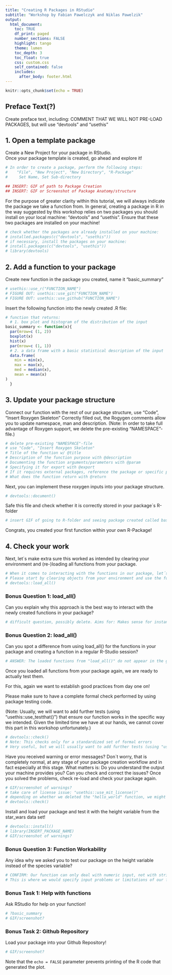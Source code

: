 ```yaml
---
title: "Creating R Packages in RStudio"
subtitle: "Workshop by Fabian Pawelczyk and Niklas Pawelzik"
output: 
  html_document:
    toc: TRUE
    df_print: paged
    number_sections: FALSE
    highlight: tango
    theme: lumen
    toc_depth: 3
    toc_float: true
    css: custom.css 
    self_contained: false
    includes:
      after_body: footer.html
---
```


```r
knitr::opts_chunk$set(echo = TRUE)
```

## Preface Text(?)
Create preface text, including:
COMMENT THAT WE WILL NOT PRE-LOAD PACKAGES, but will use "devtools" and "usethis"

## 1. Open a template package

Create a New Project for your package in RStudio.\
Once your package template is created, go ahead and explore it!

```r
# In order to create a package, perform the following steps:
#    "File", "New Project", "New Directory", "R-Package"
#     Set Name, Set Sub-directory

## INSERT: GIF of path to Package Creation
## INSERT: GIF or Screenshot of Package Anatomy/structure 
```

For the purpose of greater clarity within this tutorial, we will always indicate the package we take a function from. In general, creating a package in R in the way suggested by this workshop relies on two packages you should install on your local machine:
"devtools" and "usethis". Ensure that these two packages are installed on your machine!

```r
# check whether the packages are already installed on your machine:
# installed.packages(c("devtools", "usethis"))
# if necessary, install the packages on your machine:
# install.packages(c("devtools", "usethis"))
# library(devtools)
```

## 2. Add a function to your package

Create new function in the package you created, name it "basic_summary"

```r
# usethis::use_r("FUNCTION_NAME")
# FIGURE OUT: usethis::use_git("FUNCTION_NAME")
# FIGURE OUT: usethis::use_github("FUNCTION_NAME")
```

Insert the following function into the newly created .R file:

```r
# function that returns:
  # 1. box plot and histogram of the distribution of the input
basic_summary <- function(x){
  par(mrow=c (1, 2))
  boxplot(x)
  hist(x)
  par(mrow=c (1, 1))
  # 2. a data frame with a basic statistical description of the input
  data.frame(
    min = min(x),
    max = max(x),
    med = median(x),
    mean = mean(x)
)
  }
```

## 3. Update your package structure

Connect our function with the rest of our package structure, use "Code", "Insert Roxygen Skeleton"
Correctly filled out, the Rogygen comments allow you to update namespace, man and description.
(Note: In order to take full advantage of Roxygen support, we delete the pre-existing "NAMESPACE"-file.)

```r
# delete pre-existing "NAMESPACE"-file
# use "Code", "Insert Roxygen Skeleton"
# Title of the function w/ @title
# Description of the function purpose with @description
# Documenting the function arguments/parameters with @param
# Specifying it for export with @export
# If it requires external packages, reference the package or specific package functions with @import and @importFrom
# What does the function return with @return
```

Next, you can implement these roxygen inputs into your package structure.

```r
# devtools::document()
```

Safe this file and check whether it is correctly stored in your package´s R-folder

```r
# insert GIF of going to R-folder and seeing package created called basic_summary.R
```

Congrats, you created your first function within your own R-Package!

## 4. Check your work

Next, let´s make extra sure this worked as intended by clearing your environment and (re-)loading all functions from your package.

```r
# When it comes to interacting with the functions in our package, let´s establish good habits early on.
# Please start by clearing objects from your environment and use the following code load them again:
# devtools::load_all()
```

### Bonus Question 1: load_all()

Can you explain why this approach is the best way to interact with the newly created functions in your package?

```r
# difficult question, possibly delete. Aims for: Makes sense for instance when we use a lot of functions in our package, ensure interactions and links between functions work as intended
```

### Bonus Question 2: load_all()

Can you spot a difference from using load_all() for the functions in your package and creating a function in a regular R-Studio session?

```r
# ANSWER: The loaded functions from "load_all()" do not appear in the global environment 
```

Once you loaded all functions from your package again, we are ready to actually test them.

For this, again we want to establish good practices from day one on!

Please make sure to have a complete formal check performed by using package testing code.

(Note: Usually, we will want to add further tests (using "usethis::use_testthat()") that ensure our function works in the specific way we intended. Given the limited time we have at our hands, we cannot cover this part in this workshop unfortunately.)

```r
# devtools::check()
# Note: This checks only for a standardized set of formal errors
# Very useful, but we will usually want to add further tests (using "usethis::use_testthat()") that ensure our function works in the specific way we intended. Limited time, we cannot cover this part in this workshop 
```

Have you received warning or error messages?
Don´t worry, that is completely normal, at any stage of your package creation workflow and in fact especially at this stage. 
What matters is: Do you understand the output your machine provides you?
Can you check and correct the issues?
Once you solved the problems, check re-load and check your package again.

```r
# GIF/screenshot of warnings?
# take care of license issue: "usethis::use_mit_license()"
# depending on whether we deleted the "hello_world" function, we might get an error message
# devtools::check()
```


Install and load your package and test it with the height variable from the star_wars data set!

```r
# devtools::install() 
# library(INSERT_PACKAGE_NAME)
# GIF/screenshot of warnings?
```

### Bonus Question 3: Function Workability
Any idea why we asked you to test our package on the height variable instead of the species variable?

```r
# CONFIRM: Our function can only deal with numeric input, not with strings. Different input will probably result in an error.
# This is where we would specify input problems or limitations of our function with test() functions to ease the pain during future use of our packages! 
```

### Bonus Task 1: Help with functions
Ask RStudio for help on your function!

```r
# ?basic_summary
# GIF/screenshot?
```

### Bonus Task 2: Github Repository

Load your package into your Github Repository!

```r
# GIF/screenshot?
```

Note that the `echo = FALSE` parameter prevents printing of the R code that generated the plot.
